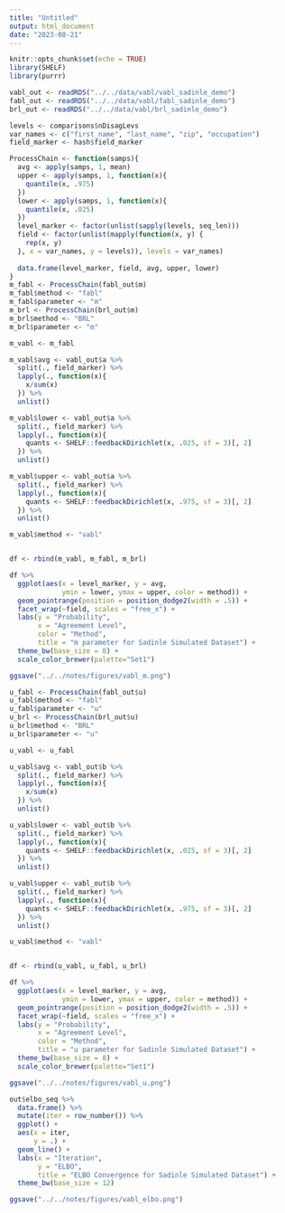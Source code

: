 ```yaml
---
title: "Untitled"
output: html_document
date: "2023-08-21"
---
```


```r
knitr::opts_chunk$set(echo = TRUE)
library(SHELF)
library(purrr)
```


```r

vabl_out <- readRDS("../../data/vabl/vabl_sadinle_demo")
fabl_out <- readRDS("../../data/vabl/fabl_sadinle_demo")
brl_out <- readRDS("../../data/vabl/brl_sadinle_demo")
```

```r
levels <- comparisons$nDisagLevs
var_names <- c("first_name", "last_name", "zip", "occupation")
field_marker <- hash$field_marker

ProcessChain <- function(samps){
  avg <- apply(samps, 1, mean)
  upper <- apply(samps, 1, function(x){
    quantile(x, .975)
  })
  lower <- apply(samps, 1, function(x){
    quantile(x, .025)
  })
  level_marker <- factor(unlist(sapply(levels, seq_len)))
  field <- factor(unlist(mapply(function(x, y) {
    rep(x, y)
  }, x = var_names, y = levels)), levels = var_names)
  
  data.frame(level_marker, field, avg, upper, lower)
}
m_fabl <- ProcessChain(fabl_out$m)
m_fabl$method <- "fabl"
m_fabl$parameter <- "m"
m_brl <- ProcessChain(brl_out$m)
m_brl$method <- "BRL"
m_brl$parameter <- "m"

m_vabl <- m_fabl

m_vabl$avg <- vabl_out$a %>% 
  split(., field_marker) %>% 
  lapply(., function(x){
    x/sum(x)
  }) %>% 
  unlist()

m_vabl$lower <- vabl_out$a %>% 
  split(., field_marker) %>% 
  lapply(., function(x){
    quants <- SHELF::feedbackDirichlet(x, .025, sf = 3)[, 2]
  }) %>% 
  unlist()

m_vabl$upper <- vabl_out$a %>% 
  split(., field_marker) %>% 
  lapply(., function(x){
    quants <- SHELF::feedbackDirichlet(x, .975, sf = 3)[, 2]
  }) %>% 
  unlist()

m_vabl$method <- "vabl"


df <- rbind(m_vabl, m_fabl, m_brl)

df %>% 
  ggplot(aes(x = level_marker, y = avg,
             ymin = lower, ymax = upper, color = method)) +
  geom_pointrange(position = position_dodge2(width = .5)) +
  facet_wrap(~field, scales = "free_x") + 
  labs(y = "Probability",
       x = "Agreement Level",
       color = "Method", 
       title = "m parameter for Sadinle Simulated Dataset") + 
  theme_bw(base_size = 8) +
  scale_color_brewer(palette="Set1")

ggsave("../../notes/figures/vabl_m.png")
```

```r
u_fabl <- ProcessChain(fabl_out$u)
u_fabl$method <- "fabl"
u_fabl$parameter <- "u"
u_brl <- ProcessChain(brl_out$u)
u_brl$method <- "BRL"
u_brl$parameter <- "u"

u_vabl <- u_fabl

u_vabl$avg <- vabl_out$b %>% 
  split(., field_marker) %>% 
  lapply(., function(x){
    x/sum(x)
  }) %>% 
  unlist()

u_vabl$lower <- vabl_out$b %>% 
  split(., field_marker) %>% 
  lapply(., function(x){
    quants <- SHELF::feedbackDirichlet(x, .025, sf = 3)[, 2]
  }) %>% 
  unlist()

u_vabl$upper <- vabl_out$b %>% 
  split(., field_marker) %>% 
  lapply(., function(x){
    quants <- SHELF::feedbackDirichlet(x, .975, sf = 3)[, 2]
  }) %>% 
  unlist()

u_vabl$method <- "vabl"


df <- rbind(u_vabl, u_fabl, u_brl)

df %>% 
  ggplot(aes(x = level_marker, y = avg,
             ymin = lower, ymax = upper, color = method)) +
  geom_pointrange(position = position_dodge2(width = .5)) +
  facet_wrap(~field, scales = "free_x") + 
  labs(y = "Probability",
       x = "Agreement Level",
       color = "Method", 
       title = "u parameter for Sadinle Simulated Dataset") + 
  theme_bw(base_size = 8) +
  scale_color_brewer(palette="Set1")

ggsave("../../notes/figures/vabl_u.png")
```
```r
out$elbo_seq %>% 
  data.frame() %>% 
  mutate(iter = row_number()) %>% 
  ggplot() +
  aes(x = iter,
      y = .) +
  geom_line() +
  labs(x = "Iteration", 
       y = "ELBO",
       title = "ELBO Convergence for Sadinle Simulated Dataset") +
  theme_bw(base_size = 12) 

ggsave("../../notes/figures/vabl_elbo.png")
```

